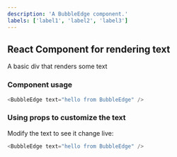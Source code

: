 ```yaml
---
description: 'A BubbleEdge component.'
labels: ['label1', 'label2', 'label3']
---
```



## React Component for rendering text

A basic div that renders some text

### Component usage
```js
<BubbleEdge text="hello from BubbleEdge" />
```

### Using props to customize the text

Modify the text to see it change live:
```js live
<BubbleEdge text="hello from BubbleEdge" />
```
